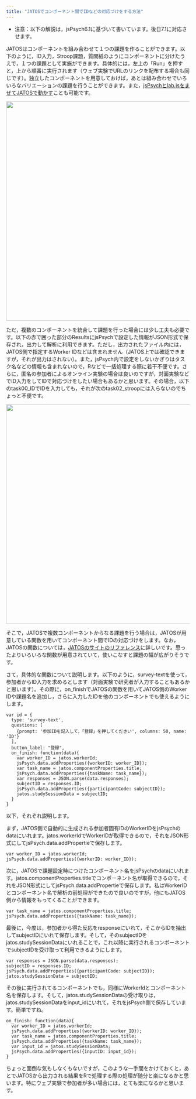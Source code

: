 ```yaml
---
title: "JATOSでコンポーネント間でIDなどの対応づけをする方法"
---
```


- 注意：以下の解説は，jsPsych6.1に基づいて書いています。後日7.1に対応させます。

JATOSはコンポーネントを組み合わせて１つの課題を作ることができます。以下のように，ID入力，Stroop課題，質問紙のようにコンポーネントに分けたうえで，１つの課題として実施ができます。具体的には，左上の「Run」を押すと，上から順番に実行されます（ウェブ実験でURLのリンクを配布する場合も同じです）。独立したコンポーネントを用意しておけば，あとは組み合わせでいろいろなバリエーションの課題を行うことができます。また，[jsPsychとlab.jsをまぜてJATOSで動かす](https://kunisatolab.github.io/main/how-to-labjs-jspsych-jatos.html)ことも可能です。

<img src="fig/jatos_fig23.png" width="600">

ただ，複数のコンポーネントを統合して課題を行った場合には少し工夫も必要です。以下の赤で囲った部分のResultsにjsPsychで設定した情報がJSON形式で保存され，出力して解析に利用できます。ただし，出力されたファイル内には，JATOS側で指定するWorker IDなどは含まれません（JATOS上では確認できますが，それが出力はされない）。また，jsPsych内で設定をしないかぎりはタスク名などの情報も含まれないので，Rなどで一括処理する際に若干不便です。さらに，匿名の参加者によるオンライン実験の場合は良いのですが，対面実験などでID入力をしてIDで対応づけをしたい場合もあるかと思います。その場合，以下のtask00_IDでIDを入力しても，それが次のtask02_stroopには入らないのでちょっと不便です。

<img src="fig/jatos_fig23.png" width="600">


そこで，JATOSで複数コンポーネントからなる課題を行う場合は，JATOSが用意している関数を用いてコンポーネント間でIDの対応づけをします。なお，JATOSの関数については，[JATOSのサイトのリファレンス](https://www.jatos.org/jatos.js-Reference.html)に詳しいです。思ったよりいろいろな関数が用意されていて，使いこなすと課題の幅が広がりそうです。


さて，具体的な関数について説明します。以下のように，survey-textを使って，参加者からID入力を求めるとします（対面実験で研究者が入力することもあるかと思います）。その際に，on_finishでJATOSの関数を用いてJATOS側のWorker IDや課題名を追加し，さらに入力したIDを他のコンポーネントでも使えるようにします。


```
var id = {
  type: 'survey-text',
  questions: [
    {prompt: '参加IDを記入して，「登録」を押してください', columns: 50, name: 'ID'}
  ],
  button_label: "登録",
  on_finish: function(data){
    var worker_ID = jatos.workerId;
    jsPsych.data.addProperties({workerID: worker_ID});
    var task_name = jatos.componentProperties.title;
    jsPsych.data.addProperties({taskName: task_name});
    var responses = JSON.parse(data.responses);
    subjectID = responses.ID;
    jsPsych.data.addProperties({participantCode: subjectID});
    jatos.studySessionData = subjectID;
  }
}
```

以下，それぞれ説明します。

まず，JATOS側で自動的に生成される参加者固有IDのWorkerIDをjsPsychのdataにいれます。jatos.workerIdでWorkerIDが取得できるので，それをJSON形式にしてjsPsych.data.addPropertieで保存します。
```
var worker_ID = jatos.workerId;
jsPsych.data.addProperties({workerID: worker_ID});
```

次に，JATOSで課題設定時につけたコンポーネント名をjsPsychのdataにいれます。jatos.componentProperties.titleでコンポーネント名が取得できるので，それをJSON形式にしてjsPsych.data.addPropertieで保存します。私はWorkerIDとコンポーネント名で解析の前処理ができたので良いのですが，他にもJATOS側から情報をもってくることができます。

```
var task_name = jatos.componentProperties.title;
jsPsych.data.addProperties({taskName: task_name});
```

最後に，今度は，参加者から得た反応をresponseにいれて，そこからIDを抽出してsubjectIDにいれて保存します。そして，そのsubjectIDをjatos.studySessionDataにいれることで，これ以降に実行されるコンポーネントでsubjectIDを受け取って利用できるようにします。

```
var responses = JSON.parse(data.responses);
subjectID = responses.ID;
jsPsych.data.addProperties({participantCode: subjectID});
jatos.studySessionData = subjectID;
```

その後に実行されてるコンポーネントでも，同様にWorkerIdとコンポーネント名を保存します。そして，jatos.studySessionDataの受け取りは，jatos.studySessionDataをinput_idにいれて，それをjsPsych側で保存しています。簡単ですね。

```
on_finish: function(data){
  var worker_ID = jatos.workerId;
  jsPsych.data.addProperties({workerID: worker_ID});
  var task_name = jatos.componentProperties.title;
  jsPsych.data.addProperties({taskName: task_name});
  var input_id = jatos.studySessionData; 
  jsPsych.data.addProperties({inputID: input_id});
}
```

ちょっと面倒な気もしなくもないですが，このような一手間をかけておくと，あとでJATOSから出力される結果をRで処理する際の処理が随分と楽になるかと思います。特にウェブ実験で参加者が多い場合には，とても楽になるかと思います。